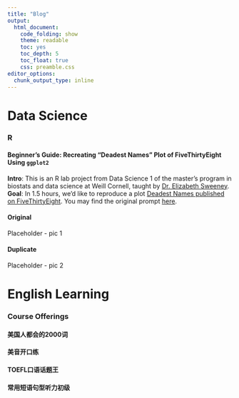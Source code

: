---
title: "Blog"
output: 
  html_document: 
    code_folding: show
    theme: readable
    toc: yes
    toc_depth: 5
    toc_float: true
    css: preamble.css
editor_options: 
  chunk_output_type: inline
---

# Data Science

### R

#### Beginner's Guide: Recreating "Deadest Names" Plot of FiveThirtyEight Using `ggplot2`

**Intro**: This is an R lab project from Data Science 1 of the master's program in biostats and data science at Weill Cornell, taught by [Dr. Elizabeth Sweeney](https://emsweene.github.io/index.html).  
**Goal**: In 1.5 hours, we'd like to reproduce a plot [Deadest Names published on FiveThirtyEight](https://fivethirtyeight.com/features/how-to-tell-someones-age-when-all-you-know-is-her-name/). You may find the original prompt [here](files/Lab_1_question.pdf).

<div class="column-left">
\btwocol
#### Original
Placeholder - pic 1
\columnbreak
<div class="column-right">
#### Duplicate
Placeholder - pic 2
\etwocol
</div>  

# English Learning

### Course Offerings

#### 美国人都会的2000词

#### 美音开口练

#### TOEFL口语话题王

#### 常用短语句型听力初级
